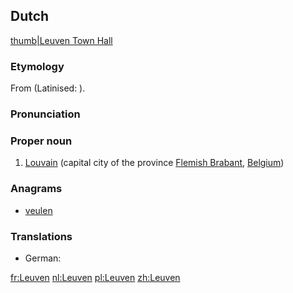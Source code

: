 ==Dutch==
{{wikipedia}}
[[file:Leuven.jpg|thumb|Leuven Town Hall]]
===Etymology===
From {{etyl|dum|nl}} {{term|Loven|lang=dum}} (Latinised: {{term|Lovanium|lang=la}}).
===Pronunciation===
{{IPA|ˈløːvə(n)|lang=nl}}
===Proper noun===
{{nl-proper noun|n}}

# [[Louvain]] (capital city of the province [[Flemish Brabant]], [[Belgium]])

===Anagrams===
* [[veulen#Dutch|veulen]]
===Translations===
{{trans-top}}

{{trans-mid}}
* German: {{t+|de|Löwen}}
{{trans-bottom}}

[[fr:Leuven]]
[[nl:Leuven]]
[[pl:Leuven]]
[[zh:Leuven]]